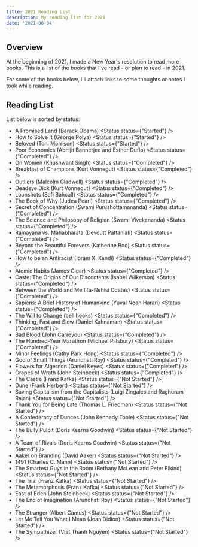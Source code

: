 ```yaml
---
title: 2021 Reading List
description: My reading list for 2021
date: '2021-08-04'
---
```

## Overview 
At the beginning of 2021, I made a New Year's resolution to read more books. This is a list of the books that I've read - or plan to read - in 2021. 

For some of the books below, I'll attach links to some thoughts or notes I took while reading. 

## Reading List 
List below is sorted by status: 

- A Promised Land (Barack Obama) <Status status={"Started"} />
- How to Solve It (George Polya) <Status status={"Started"} />
- Beloved (Toni Morrison) <Status status={"Started"} />
- Poor Economics (Abhijit Bannerjee and Esther Duflo) <Status status={"Completed"} />
- On Women (Khushwant Singh) <Status status={"Completed"} />
- Breakfast of Champions (Kurt Vonnegut) <Status status={"Completed"} />
- Outliers (Malcolm Gladwell) <Status status={"Completed"} />
- Deadeye Dick (Kurt Vonnegut) <Status status={"Completed"} />
- Loonshots (Safi Bahcall) <Status status={"Completed"} />
- The Book of Why (Judea Pearl) <Status status={"Completed"} />
- Secret of Concentration (Swami Purushottamananda) <Status status={"Completed"} />
- The Science and Philosopy of Religion (Swami Vivekananda) <Status status={"Completed"} />
- Ramayana vs. Mahabharata (Devdutt Pattaniak) <Status status={"Completed"} />
- Beyond the Beautiful Forevers (Katherine Boo) <Status status={"Completed"} />
- How to be an Antiracist (Ibram X. Kendi) <Status status={"Completed"} />
- Atomic Habits (James Clear) <Status status={"Completed"} />
- Caste: The Origins of Our Discontents (Isabel Wilkerson) <Status status={"Completed"} />
- Between the World and Me (Ta-Nehisi Coates) <Status status={"Completed"} />
- Sapiens: A Brief History of Humankind (Yuval Noah Harari) <Status status={"Completed"} />
- The Will to Change (bell hooks) <Status status={"Completed"} />
- Thinking, Fast and Slow (Daniel Kahnaman) <Status status={"Completed"} />
- Bad Blood (John Carreyou) <Status status={"Completed"} />
- The Hundred-Year Marathon (Michael Pillsbury) <Status status={"Completed"} />
- Minor Feelings (Cathy Park Hong) <Status status={"Completed"} />
- God of Small Things (Arundhati Roy) <Status status={"Completed"} />
- Flowers for Algernon (Daniel Keyes) <Status status={"Completed"} />
- Grapes of Wrath (John Steinbeck) <Status status={"Completed"} />
- The Castle (Franz Kafka) <Status status={"Not Started"} />
- Dune (Frank Herbert) <Status status={"Not Started"} />
- Saving Capitalism from the Capitalists (Luigi Zingales and Raghuram Rajan) <Status status={"Not Started"} />
- Thank You for Being Late (Thomas L. Friedman) <Status status={"Not Started"} />
- A Confederacy of Dunces (John Kennedy Toole) <Status status={"Not Started"} />
- The Bully Pulpit (Doris Kearns Goodwin) <Status status={"Not Started"} />
- A Team of Rivals (Doris Kearns Goodwin) <Status status={"Not Started"} />
- Aaker on Branding (David Aaker) <Status status={"Not Started"} />
- 1491 (Charles C. Mann) <Status status={"Not Started"} />
- The Smartest Guys in the Room (Bethany McLean and Peter Elkind) <Status status={"Not Started"} />
- The Trial (Franz Kafka) <Status status={"Not Started"} />
- The Metamorphosis (Franz Kafka) <Status status={"Not Started"} />
- East of Eden (John Steinbeck) <Status status={"Not Started"} />
- The End of Imagination (Arundhati Roy) <Status status={"Not Started"} />
- The Stranger (Albert Camus) <Status status={"Not Started"} />
- Let Me Tell You What I Mean (Joan Didion) <Status status={"Not Started"} />
- The Sympathizer (Viet Thanh Nguyen) <Status status={"Not Started"} />
